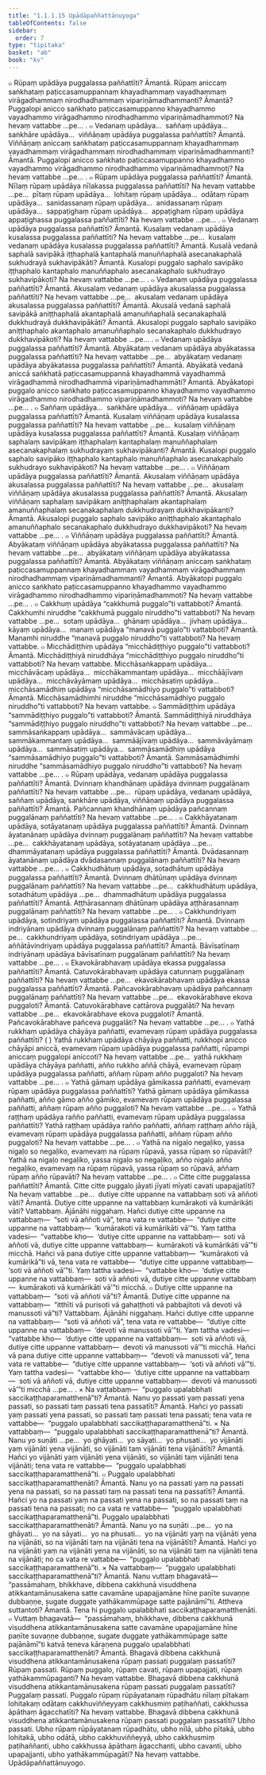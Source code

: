 ```yaml
---
title: "1.1.1.15 Upādāpaññattānuyoga"
tableOfContents: false
sidebar:
  order: 7
type: "tipitaka"
basket: "ab"
book: "kv"
---
```



<DynamicBreadcrumb />

<Division number="95" book="kv" bookNo="32" page="34">

<Paragraph number="213" book="kv">
๐ Rūpaṃ upādāya puggalassa paññattīti? Āmantā. Rūpaṃ aniccaṃ saṅkhataṃ paṭiccasamuppannaṃ khayadhammaṃ vayadhammaṃ virāgadhammaṃ nirodhadhammaṃ vipariṇāmadhammanti? Āmantā? Puggalopi anicco saṅkhato paṭiccasamuppanno khayadhammo vayadhammo virāgadhammo nirodhadhammo vipariṇāmadhammoti? Na hevaṃ vattabbe …pe… .
</Paragraph>

</Division>
<Division number="96" book="kv" bookNo="32" page="34">

<Paragraph number="214" book="kv">
๐ Vedanaṃ upādāya…  saññaṃ upādāya…  saṅkhāre upādāya…  viññāṇaṃ upādāya puggalassa paññattīti? Āmantā. Viññāṇaṃ aniccaṃ saṅkhataṃ paṭiccasamuppannaṃ khayadhammaṃ vayadhammaṃ virāgadhammaṃ nirodhadhammaṃ vipariṇāmadhammanti? Āmantā. Puggalopi anicco saṅkhato paṭiccasamuppanno khayadhammo vayadhammo virāgadhammo nirodhadhammo vipariṇāmadhammoti? Na hevaṃ vattabbe …pe… .
</Paragraph>

</Division>
<Division number="97" book="kv" bookNo="32" page="34">

<Paragraph number="215" book="kv">
๐ Rūpaṃ upādāya puggalassa paññattīti? Āmantā. Nīlaṃ rūpaṃ upādāya nīlakassa puggalassa paññattīti? Na hevaṃ vattabbe …pe…  pītaṃ rūpaṃ upādāya…  lohitaṃ rūpaṃ upādāya…  odātaṃ rūpaṃ upādāya…  sanidassanaṃ rūpaṃ upādāya…  anidassanaṃ rūpaṃ upādāya…  sappaṭighaṃ rūpaṃ upādāya…  appaṭighaṃ rūpaṃ upādāya appaṭighassa puggalassa paññattīti? Na hevaṃ vattabbe …pe… .
</Paragraph>

</Division>
<Division number="98" book="kv" bookNo="32" page="35">

<Paragraph number="216" book="kv">
๐ Vedanaṃ upādāya puggalassa paññattīti? Āmantā. Kusalaṃ vedanaṃ upādāya kusalassa puggalassa paññattīti? Na hevaṃ vattabbe …pe…  kusalaṃ vedanaṃ upādāya kusalassa puggalassa paññattīti? Āmantā. Kusalā vedanā saphalā savipākā iṭṭhaphalā kantaphalā manuññaphalā asecanakaphalā sukhudrayā sukhavipākāti? Āmantā. Kusalopi puggalo saphalo savipāko iṭṭhaphalo kantaphalo manuññaphalo asecanakaphalo sukhudrayo sukhavipākoti? Na hevaṃ vattabbe …pe… .
</Paragraph>

</Division>
<Division number="99" book="kv" bookNo="32" page="35">

<Paragraph number="217" book="kv">
๐ Vedanaṃ upādāya puggalassa paññattīti? Āmantā. Akusalaṃ vedanaṃ upādāya akusalassa puggalassa paññattīti? Na hevaṃ vattabbe …pe…  akusalaṃ vedanaṃ upādāya akusalassa puggalassa paññattīti? Āmantā. Akusalā vedanā saphalā savipākā aniṭṭhaphalā akantaphalā amanuññaphalā secanakaphalā dukkhudrayā dukkhavipākāti? Āmantā. Akusalopi puggalo saphalo savipāko aniṭṭhaphalo akantaphalo amanuññaphalo secanakaphalo dukkhudrayo dukkhavipākoti? Na hevaṃ vattabbe …pe… .
</Paragraph>

</Division>
<Division number="100" book="kv" bookNo="32" page="35">

<Paragraph number="218" book="kv">
๐ Vedanaṃ upādāya puggalassa paññattīti? Āmantā. Abyākataṃ vedanaṃ upādāya abyākatassa puggalassa paññattīti? Na hevaṃ vattabbe …pe…  abyākataṃ vedanaṃ upādāya abyākatassa puggalassa paññattīti? Āmantā. Abyākatā vedanā aniccā saṅkhatā paṭiccasamuppannā khayadhammā vayadhammā virāgadhammā nirodhadhammā vipariṇāmadhammāti? Āmantā. Abyākatopi puggalo anicco saṅkhato paṭiccasamuppanno khayadhammo vayadhammo virāgadhammo nirodhadhammo vipariṇāmadhammoti? Na hevaṃ vattabbe …pe… .
</Paragraph>

</Division>
<Division number="101" book="kv" bookNo="32" page="35">

<Paragraph number="219" book="kv">
๐ Saññaṃ upādāya…  saṅkhāre upādāya…  viññāṇaṃ upādāya puggalassa paññattīti? Āmantā. Kusalaṃ viññāṇaṃ upādāya kusalassa puggalassa paññattīti? Na hevaṃ vattabbe …pe…  kusalaṃ viññāṇaṃ upādāya kusalassa puggalassa paññattīti? Āmantā. Kusalaṃ viññāṇaṃ saphalaṃ savipākaṃ iṭṭhaphalaṃ kantaphalaṃ manuññaphalaṃ asecanakaphalaṃ sukhudrayaṃ sukhavipākanti? Āmantā. Kusalopi puggalo saphalo savipāko iṭṭhaphalo kantaphalo manuññaphalo asecanakaphalo sukhudrayo sukhavipākoti? Na hevaṃ vattabbe …pe… .
</Paragraph>

</Division>
<Division number="102" book="kv" bookNo="32" page="36">

<Paragraph number="220" book="kv">
๐ Viññāṇaṃ upādāya puggalassa paññattīti? Āmantā. Akusalaṃ viññāṇaṃ upādāya akusalassa puggalassa paññattīti? Na hevaṃ vattabbe …pe…  akusalaṃ viññāṇaṃ upādāya akusalassa puggalassa paññattīti? Āmantā. Akusalaṃ viññāṇaṃ saphalaṃ savipākaṃ aniṭṭhaphalaṃ akantaphalaṃ amanuññaphalaṃ secanakaphalaṃ dukkhudrayaṃ dukkhavipākanti? Āmantā. Akusalopi puggalo saphalo savipāko aniṭṭhaphalo akantaphalo amanuññaphalo secanakaphalo dukkhudrayo dukkhavipākoti? Na hevaṃ vattabbe …pe… .
</Paragraph>

</Division>
<Division number="103" book="kv" bookNo="32" page="36">

<Paragraph number="221" book="kv">
๐ Viññāṇaṃ upādāya puggalassa paññattīti? Āmantā. Abyākataṃ viññāṇaṃ upādāya abyākatassa puggalassa paññattīti? Na hevaṃ vattabbe …pe…  abyākataṃ viññāṇaṃ upādāya abyākatassa puggalassa paññattīti? Āmantā. Abyākataṃ viññāṇaṃ aniccaṃ saṅkhataṃ paṭiccasamuppannaṃ khayadhammaṃ vayadhammaṃ virāgadhammaṃ nirodhadhammaṃ vipariṇāmadhammanti? Āmantā. Abyākatopi puggalo anicco saṅkhato paṭiccasamuppanno khayadhammo vayadhammo virāgadhammo nirodhadhammo vipariṇāmadhammoti? Na hevaṃ vattabbe …pe… .
</Paragraph>

</Division>
<Division number="104" book="kv" bookNo="32" page="36">

<Paragraph number="222" book="kv">
๐ Cakkhuṃ upādāya “cakkhumā puggalo”ti vattabboti? Āmantā. Cakkhumhi niruddhe “cakkhumā puggalo niruddho”ti vattabboti? Na hevaṃ vattabbe …pe…  sotaṃ upādāya…  ghānaṃ upādāya…  jivhaṃ upādāya…  kāyaṃ upādāya…  manaṃ upādāya “manavā puggalo”ti vattabboti? Āmantā. Manamhi niruddhe “manavā puggalo niruddho”ti vattabboti? Na hevaṃ vattabbe.
</Paragraph>

</Division>
<Division number="105" book="kv" bookNo="32" page="36">

<Paragraph number="223" book="kv">
๐ Micchādiṭṭhiṃ upādāya “micchādiṭṭhiyo puggalo”ti vattabboti? Āmantā. Micchādiṭṭhiyā niruddhāya “micchādiṭṭhiyo puggalo niruddho”ti vattabboti? Na hevaṃ vattabbe. Micchāsaṅkappaṃ upādāya…  micchāvācaṃ upādāya…  micchākammantaṃ upādāya…  micchāājīvaṃ upādāya…  micchāvāyāmaṃ upādāya…  micchāsatiṃ upādāya…  micchāsamādhiṃ upādāya “micchāsamādhiyo puggalo”ti vattabboti? Āmantā. Micchāsamādhimhi niruddhe “micchāsamādhiyo puggalo niruddho”ti vattabboti? Na hevaṃ vattabbe.
</Paragraph>

</Division>
<Division number="106" book="kv" bookNo="32" page="37">

<Paragraph number="224" book="kv">
๐ Sammādiṭṭhiṃ upādāya “sammādiṭṭhiyo puggalo”ti vattabboti? Āmantā. Sammādiṭṭhiyā niruddhāya “sammādiṭṭhiyo puggalo niruddho”ti vattabboti? Na hevaṃ vattabbe …pe…  sammāsaṅkappaṃ upādāya…  sammāvācaṃ upādāya…  sammākammantaṃ upādāya…  sammāājīvaṃ upādāya…  sammāvāyāmaṃ upādāya…  sammāsatiṃ upādāya…  sammāsamādhiṃ upādāya “sammāsamādhiyo puggalo”ti vattabboti? Āmantā. Sammāsamādhimhi niruddhe “sammāsamādhiyo puggalo niruddho”ti vattabboti? Na hevaṃ vattabbe …pe… .
</Paragraph>

</Division>
<Division number="107" book="kv" bookNo="32" page="37">

<Paragraph number="225" book="kv">
๐ Rūpaṃ upādāya, vedanaṃ upādāya puggalassa paññattīti? Āmantā. Dvinnaṃ khandhānaṃ upādāya dvinnaṃ puggalānaṃ paññattīti? Na hevaṃ vattabbe …pe…  rūpaṃ upādāya, vedanaṃ upādāya, saññaṃ upādāya, saṅkhāre upādāya, viññāṇaṃ upādāya puggalassa paññattīti? Āmantā. Pañcannaṃ khandhānaṃ upādāya pañcannaṃ puggalānaṃ paññattīti? Na hevaṃ vattabbe …pe… .
</Paragraph>

</Division>
<Division number="108" book="kv" bookNo="32" page="37">

<Paragraph number="226" book="kv">
๐ Cakkhāyatanaṃ upādāya, sotāyatanaṃ upādāya puggalassa paññattīti? Āmantā. Dvinnaṃ āyatanānaṃ upādāya dvinnaṃ puggalānaṃ paññattīti? Na hevaṃ vattabbe …pe…  cakkhāyatanaṃ upādāya, sotāyatanaṃ upādāya …pe…  dhammāyatanaṃ upādāya puggalassa paññattīti? Āmantā. Dvādasannaṃ āyatanānaṃ upādāya dvādasannaṃ puggalānaṃ paññattīti? Na hevaṃ vattabbe …pe… .
</Paragraph>

</Division>
<Division number="109" book="kv" bookNo="32" page="37">

<Paragraph number="227" book="kv">
๐ Cakkhudhātuṃ upādāya, sotadhātuṃ upādāya puggalassa paññattīti? Āmantā. Dvinnaṃ dhātūnaṃ upādāya dvinnaṃ puggalānaṃ paññattīti? Na hevaṃ vattabbe …pe…  cakkhudhātuṃ upādāya, sotadhātuṃ upādāya …pe…  dhammadhātuṃ upādāya puggalassa paññattīti? Āmantā. Aṭṭhārasannaṃ dhātūnaṃ upādāya aṭṭhārasannaṃ puggalānaṃ paññattīti? Na hevaṃ vattabbe …pe… .
</Paragraph>

</Division>
<Division number="110" book="kv" bookNo="32" page="37">

<Paragraph number="228" book="kv">
๐ Cakkhundriyaṃ upādāya, sotindriyaṃ upādāya puggalassa paññattīti? Āmantā. Dvinnaṃ indriyānaṃ upādāya dvinnaṃ puggalānaṃ paññattīti? Na hevaṃ vattabbe …pe…  cakkhundriyaṃ upādāya, sotindriyaṃ upādāya …pe…  aññātāvindriyaṃ upādāya puggalassa paññattīti? Āmantā. Bāvīsatīnaṃ indriyānaṃ upādāya bāvīsatīnaṃ puggalānaṃ paññattīti? Na hevaṃ vattabbe …pe… .
</Paragraph>

</Division>
<Division number="111" book="kv" bookNo="32" page="38">

<Paragraph number="229" book="kv">
๐ Ekavokārabhavaṃ upādāya ekassa puggalassa paññattīti? Āmantā. Catuvokārabhavaṃ upādāya catunnaṃ puggalānaṃ paññattīti? Na hevaṃ vattabbe …pe…  ekavokārabhavaṃ upādāya ekassa puggalassa paññattīti? Āmantā. Pañcavokārabhavaṃ upādāya pañcannaṃ puggalānaṃ paññattīti? Na hevaṃ vattabbe …pe…  ekavokārabhave ekova puggaloti? Āmantā. Catuvokārabhave cattārova puggalāti? Na hevaṃ vattabbe …pe…  ekavokārabhave ekova puggaloti? Āmantā. Pañcavokārabhave pañceva puggalāti? Na hevaṃ vattabbe …pe… .
</Paragraph>

</Division>
<Division number="112" book="kv" bookNo="32" page="38">

<Paragraph number="230" book="kv">
๐ Yathā rukkhaṃ upādāya chāyāya paññatti, evamevaṃ rūpaṃ upādāya puggalassa paññattīti? ( ) Yathā rukkhaṃ upādāya chāyāya paññatti, rukkhopi anicco chāyāpi aniccā, evamevaṃ rūpaṃ upādāya puggalassa paññatti, rūpampi aniccaṃ puggalopi aniccoti? Na hevaṃ vattabbe …pe…  yathā rukkhaṃ upādāya chāyāya paññatti, añño rukkho aññā chāyā, evamevaṃ rūpaṃ upādāya puggalassa paññatti, aññaṃ rūpaṃ añño puggaloti? Na hevaṃ vattabbe …pe… .
</Paragraph>

</Division>
<Division number="113" book="kv" bookNo="32" page="38">

<Paragraph number="231" book="kv">
๐ Yathā gāmaṃ upādāya gāmikassa paññatti, evamevaṃ rūpaṃ upādāya puggalassa paññattīti? Yathā gāmaṃ upādāya gāmikassa paññatti, añño gāmo añño gāmiko, evamevaṃ rūpaṃ upādāya puggalassa paññatti, aññaṃ rūpaṃ añño puggaloti? Na hevaṃ vattabbe …pe… .
</Paragraph>

</Division>
<Division number="114" book="kv" bookNo="32" page="38">

<Paragraph number="232" book="kv">
๐ Yathā raṭṭhaṃ upādāya rañño paññatti, evamevaṃ rūpaṃ upādāya puggalassa paññattīti? Yathā raṭṭhaṃ upādāya rañño paññatti, aññaṃ raṭṭhaṃ añño rājā, evamevaṃ rūpaṃ upādāya puggalassa paññatti, aññaṃ rūpaṃ añño puggaloti? Na hevaṃ vattabbe …pe… .
</Paragraph>

</Division>
<Division number="115" book="kv" bookNo="32" page="38">

<Paragraph number="233" book="kv">
๐ Yathā na nigaḷo negaḷiko, yassa nigaḷo so negaḷiko, evamevaṃ na rūpaṃ rūpavā, yassa rūpaṃ so rūpavāti? Yathā na nigaḷo negaḷiko, yassa nigaḷo so negaḷiko, añño nigaḷo añño negaḷiko, evamevaṃ na rūpaṃ rūpavā, yassa rūpaṃ so rūpavā, aññaṃ rūpaṃ añño rūpavāti? Na hevaṃ vattabbe …pe… .
</Paragraph>

</Division>
<Division number="116" book="kv" bookNo="32" page="39">

<Paragraph number="234" book="kv">
๐ Citte citte puggalassa paññattīti? Āmantā. Citte citte puggalo jāyati jīyati mīyati cavati upapajjatīti? Na hevaṃ vattabbe …pe…  dutiye citte uppanne na vattabbaṃ soti vā aññoti vāti? Āmantā. Dutiye citte uppanne na vattabbaṃ kumārakoti vā kumārikāti vāti? Vattabbaṃ.
</Paragraph>

<Paragraph number="235" book="kv">
Ājānāhi niggahaṃ. Hañci dutiye citte uppanne na vattabbaṃ—  “soti vā aññoti vā”, tena vata re vattabbe—  “dutiye citte uppanne na vattabbaṃ—  ‘kumārakoti vā kumārikāti vā’”ti. Yaṃ tattha vadesi—  “vattabbe kho—  ‘dutiye citte uppanne na vattabbaṃ—  soti vā aññoti vā, dutiye citte uppanne vattabbaṃ—  kumārakoti vā kumārikāti vā’”ti micchā.
</Paragraph>

<Paragraph number="236" book="kv">
Hañci vā pana dutiye citte uppanne vattabbaṃ—  “kumārakoti vā kumārikā”ti vā, tena vata re vattabbe—  “dutiye citte uppanne vattabbaṃ—  ‘soti vā aññoti vā’”ti. Yaṃ tattha vadesi—  “vattabbe kho—  ‘dutiye citte uppanne na vattabbaṃ—  soti vā aññoti vā, dutiye citte uppanne vattabbaṃ—  kumārakoti vā kumārikāti vā’”ti micchā.
</Paragraph>

</Division>
<Division number="117" book="kv" bookNo="32" page="39">

<Paragraph number="237" book="kv">
๐ Dutiye citte uppanne na vattabbaṃ—  “soti vā aññoti vā”ti? Āmantā. Dutiye citte uppanne na vattabbaṃ—  “itthīti vā purisoti vā gahaṭṭhoti vā pabbajitoti vā devoti vā manussoti vā”ti? Vattabbaṃ.
</Paragraph>

<Paragraph number="238" book="kv">
Ājānāhi niggahaṃ. Hañci dutiye citte uppanne na vattabbaṃ—  “soti vā aññoti vā”, tena vata re vattabbe—  “dutiye citte uppanne na vattabbaṃ—  ‘devoti vā manussoti vā’”ti. Yaṃ tattha vadesi—  “vattabbe kho—  ‘dutiye citte uppanne na vattabbaṃ—  soti vā aññoti vā, dutiye citte uppanne vattabbaṃ—  devoti vā manussoti vā’”ti micchā.
</Paragraph>

<Paragraph number="239" book="kv">
Hañci vā pana dutiye citte uppanne vattabbaṃ—  “devoti vā manussoti vā”, tena vata re vattabbe—  “dutiye citte uppanne vattabbaṃ—  ‘soti vā aññoti vā’”ti. Yaṃ tattha vadesi—  “vattabbe kho—  ‘dutiye citte uppanne na vattabbaṃ—  soti vā aññoti vā, dutiye citte uppanne vattabbaṃ—  devoti vā manussoti vā’”ti micchā …pe… .
</Paragraph>

</Division>
<Division number="118" book="kv" bookNo="32" page="40">

<Paragraph number="240" book="kv">
× Na vattabbaṃ—  “puggalo upalabbhati saccikaṭṭhaparamatthenā”ti? Āmantā. Nanu yo passati yaṃ passati yena passati, so passati taṃ passati tena passatīti? Āmantā. Hañci yo passati yaṃ passati yena passati, so passati taṃ passati tena passati; tena vata re vattabbe—  “puggalo upalabbhati saccikaṭṭhaparamatthenā”ti.
</Paragraph>

</Division>
<Division number="119" book="kv" bookNo="32" page="40">

<Paragraph number="241" book="kv">
× Na vattabbaṃ—  “puggalo upalabbhati saccikaṭṭhaparamatthenā”ti? Āmantā. Nanu yo suṇāti …pe…  yo ghāyati…  yo sāyati…  yo phusati…  yo vijānāti yaṃ vijānāti yena vijānāti, so vijānāti taṃ vijānāti tena vijānātīti? Āmantā. Hañci yo vijānāti yaṃ vijānāti yena vijānāti, so vijānāti taṃ vijānāti tena vijānāti; tena vata re vattabbe—  “puggalo upalabbhati saccikaṭṭhaparamatthenā”ti.
</Paragraph>

</Division>
<Division number="120" book="kv" bookNo="32" page="40">

<Paragraph number="242" book="kv">
๐ Puggalo upalabbhati saccikaṭṭhaparamatthenāti? Āmantā. Nanu yo na passati yaṃ na passati yena na passati, so na passati taṃ na passati tena na passatīti? Āmantā. Hañci yo na passati yaṃ na passati yena na passati, so na passati taṃ na passati tena na passati; no ca vata re vattabbe—  “puggalo upalabbhati saccikaṭṭhaparamatthenā”ti.
</Paragraph>

<Paragraph number="243" book="kv">
Puggalo upalabbhati saccikaṭṭhaparamatthenāti? Āmantā. Nanu yo na suṇāti …pe…  yo na ghāyati…  yo na sāyati…  yo na phusati…  yo na vijānāti yaṃ na vijānāti yena na vijānāti, so na vijānāti taṃ na vijānāti tena na vijānātīti? Āmantā. Hañci yo na vijānāti yaṃ na vijānāti yena na vijānāti, so na vijānāti taṃ na vijānāti tena na vijānāti; no ca vata re vattabbe—  “puggalo upalabbhati saccikaṭṭhaparamatthenā”ti.
</Paragraph>

</Division>
<Division number="121" book="kv" bookNo="32" page="40">

<Paragraph number="244" book="kv">
× Na vattabbaṃ—  “puggalo upalabbhati saccikaṭṭhaparamatthenā”ti? Āmantā. Nanu vuttaṃ bhagavatā—  “passāmahaṃ, bhikkhave, dibbena cakkhunā visuddhena atikkantamānusakena satte cavamāne upapajjamāne hīne paṇīte suvaṇṇe dubbaṇṇe, sugate duggate yathākammūpage satte pajānāmī”ti. Attheva suttantoti? Āmantā. Tena hi puggalo upalabbhati saccikaṭṭhaparamatthenāti.
</Paragraph>

</Division>
<Division number="122" book="kv" bookNo="32" page="41">

<Paragraph number="245" book="kv">
๐ Vuttaṃ bhagavatā—  “passāmahaṃ, bhikkhave, dibbena cakkhunā visuddhena atikkantamānusakena satte cavamāne upapajjamāne hīne paṇīte suvaṇṇe dubbaṇṇe, sugate duggate yathākammūpage satte pajānāmī”ti katvā teneva kāraṇena puggalo upalabbhati saccikaṭṭhaparamatthenāti? Āmantā. Bhagavā dibbena cakkhunā visuddhena atikkantamānusakena rūpaṃ passati puggalaṃ passatīti? Rūpaṃ passati. Rūpaṃ puggalo, rūpaṃ cavati, rūpaṃ upapajjati, rūpaṃ yathākammūpaganti? Na hevaṃ vattabbe.
</Paragraph>

<Paragraph number="246" book="kv">
Bhagavā dibbena cakkhunā visuddhena atikkantamānusakena rūpaṃ passati puggalaṃ passatīti? Puggalaṃ passati. Puggalo rūpaṃ rūpāyatanaṃ rūpadhātu nīlaṃ pītakaṃ lohitakaṃ odātaṃ cakkhuviññeyyaṃ cakkhusmiṃ paṭihaññati, cakkhussa āpāthaṃ āgacchatīti? Na hevaṃ vattabbe.
</Paragraph>

<Paragraph number="247" book="kv">
Bhagavā dibbena cakkhunā visuddhena atikkantamānusakena rūpaṃ passati puggalaṃ passatīti? Ubho passati. Ubho rūpaṃ rūpāyatanaṃ rūpadhātu, ubho nīlā, ubho pītakā, ubho lohitakā, ubho odātā, ubho cakkhuviññeyyā, ubho cakkhusmiṃ paṭihaññanti, ubho cakkhussa āpāthaṃ āgacchanti, ubho cavanti, ubho upapajjanti, ubho yathākammūpagāti? Na hevaṃ vattabbe.

</Paragraph>
</Division>

<Paragraph number="248" type="center" book="kv">
Upādāpaññattānuyogo.
</Paragraph>